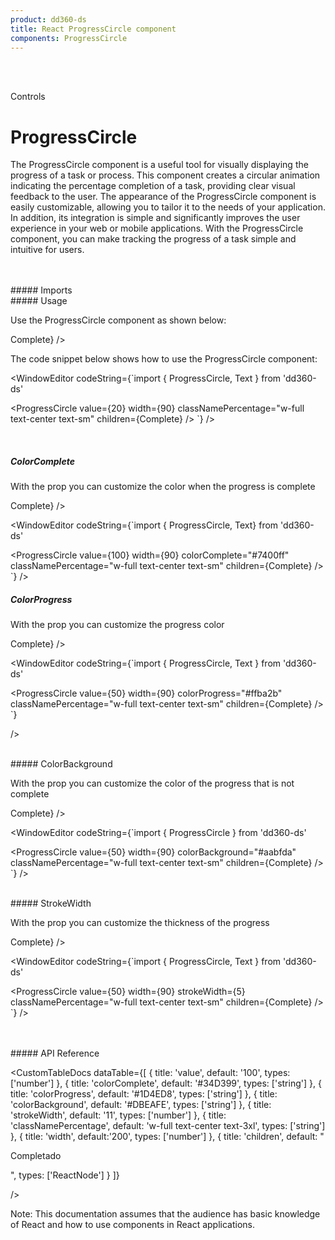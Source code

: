 ```yaml
---
product: dd360-ds
title: React ProgressCircle component
components: ProgressCircle
---
```


<br />
<br />

<Label>Controls</Label>

# <span name="floating-nav">ProgressCircle</span>

The ProgressCircle component is a useful tool for visually displaying the progress of a task or process. This component creates a circular animation indicating
the percentage completion of a task, providing clear visual feedback to the user. The appearance of the ProgressCircle component is easily customizable,
allowing you to tailor it to the needs of your application. In addition, its integration is simple and significantly improves the user experience in your web or
mobile applications. With the ProgressCircle component, you can make tracking the progress of a task simple and intuitive for users.

<br />
<br />
##### <span name="floating-nav">Imports</span>

<WindowEditor codeString="import { ProgressCircle } from 'dd360-ds'" />

<br />
##### <span name="floating-nav">Usage</span>

Use the ProgressCircle component as shown below:

<ContainerComponentDoc className="gap-y-2">
    <ProgressCircle value={20} width={90} classNamePercentage="w-full text-center text-sm" children={<Text variant="small">Complete</Text>} />
</ContainerComponentDoc>

The code snippet below shows how to use the ProgressCircle component:

<WindowEditor
    codeString={`import { ProgressCircle, Text } from 'dd360-ds'
  
<ProgressCircle value={20} width={90} classNamePercentage="w-full text-center text-sm" children={<Text variant="small">Complete</Text>}  />
`}
/>

<br />

##### <span name="floating-nav">ColorComplete</span>

With the prop <Tag text='colorComplete'/> you can customize the color when the progress is complete

<ContainerComponentDoc className="gap-y-2">
    <ProgressCircle
        value={100}
        width={90}
        colorComplete="#7400ff"
        classNamePercentage="w-full text-center text-sm"
        children={<Text variant="small">Complete</Text>}
    />
</ContainerComponentDoc>

<WindowEditor
    codeString={`import { ProgressCircle, Text} from 'dd360-ds'
    
  <ProgressCircle value={100} width={90} colorComplete="#7400ff" classNamePercentage="w-full text-center text-sm" children={<Text variant="small">Complete</Text>} />
`}
/>
<br />
##### <span name="floating-nav">ColorProgress</span>

With the prop <Tag text='colorProgress'/> you can customize the progress color

<ContainerComponentDoc className="gap-y-2">
    <ProgressCircle
        value={50}
        width={90}
        colorProgress="#ffba2b"
        classNamePercentage="w-full text-center text-sm"
        children={<Text variant="small">Complete</Text>}
    />
</ContainerComponentDoc>

<WindowEditor
 codeString={`import { ProgressCircle, Text } from 'dd360-ds'

<ProgressCircle
    value={50}
    width={90}
    colorProgress="#ffba2b"
    classNamePercentage="w-full text-center text-sm"
    children={<Text variant="small">Complete</Text>}
/>
`}

/>

<br />
##### <span name="floating-nav">ColorBackground</span>

With the prop <Tag text='colorBackground'/> you can customize the color of the progress that is not complete

<ContainerComponentDoc className="gap-y-2">
    <ProgressCircle
        value={50}
        width={90}
        colorBackground="#aabfda"
        classNamePercentage="w-full text-center text-sm"
        children={<Text variant="small">Complete</Text>}
    />
</ContainerComponentDoc>

<WindowEditor
  codeString={`import { ProgressCircle } from 'dd360-ds'

<ProgressCircle
    value={50}
    width={90}
    colorBackground="#aabfda"
    classNamePercentage="w-full text-center text-sm"
    children={<Text variant="small">Complete</Text>}
/>
`} />

<br />
##### <span name="floating-nav">StrokeWidth</span>

With the prop <Tag text='strokeWidth'/> you can customize the thickness of the progress

<ContainerComponentDoc className="gap-y-2">
    <ProgressCircle value={50} width={90} strokeWidth={5} classNamePercentage="w-full text-center text-sm" children={<Text variant="small">Complete</Text>} />
</ContainerComponentDoc>

<WindowEditor
 codeString={`import { ProgressCircle, Text } from 'dd360-ds'

<ProgressCircle value={50} width={90} strokeWidth={5} classNamePercentage="w-full text-center text-sm" children={<Text variant="small">Complete</Text>} />
`} />

<br />
<br />
##### <span name="floating-nav">API Reference</span>

<CustomTableDocs
    dataTable={[
        { title: 'value', default: '100', types: ['number'] },
        { title: 'colorComplete', default: '#34D399', types: ['string'] },
        { title: 'colorProgress', default: '#1D4ED8', types: ['string'] },
        { title: 'colorBackground', default: '#DBEAFE', types: ['string'] },
        { title: 'strokeWidth', default: '11', types: ['number'] },
        { title: 'classNamePercentage', default: 'w-full text-center text-3xl', types: ['string'] },
        { title: 'width', default:'200', types: ['number'] },
        { title: 'children', default: "<p>Completado</p>", types: ['ReactNode'] }
    ]}

/>

Note: This documentation assumes that the audience has basic knowledge of React and how to use components in React applications.
